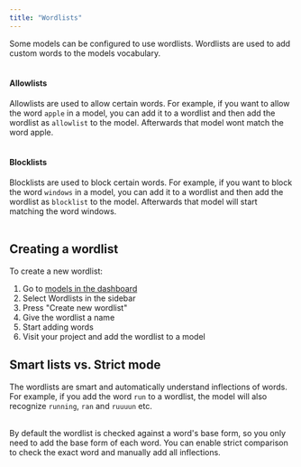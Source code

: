 ```yaml
---
title: "Wordlists"
---
```


Some models can be configured to use wordlists. Wordlists are used to add custom words to the models vocabulary. <br></br>

#### Allowlists

Allowlists are used to allow certain words. For example, if you want to allow the word `apple` in a model, you can add it to a wordlist and then add the wordlist as `allowlist` to the model. Afterwards that model wont match the word apple. <br></br>

#### Blocklists

Blocklists are used to block certain words. For example, if you want to block the word `windows` in a model, you can add it to a wordlist and then add the wordlist as `blocklist` to the model. Afterwards that model will start matching the word windows. <br></br>

## Creating a wordlist

To create a new wordlist:

1. Go to [models in the dashboard](https://moderationapi.com/app/models/wordlists)
2. Select Wordlists in the sidebar
3. Press "Create new wordlist"
4. Give the wordlist a name
5. Start adding words
6. Visit your project and add the wordlist to a model

## Smart lists vs. Strict mode

The wordlists are smart and automatically understand inflections of words. For example, if you add the word `run` to a wordlist, the model will also recognize `running`, `ran` and `ruuuun` etc. <br></br>

By default the wordlist is checked against a word's base form, so you only need to add the base form of each word.
You can enable strict comparison to check the exact word and manually add all inflections.
